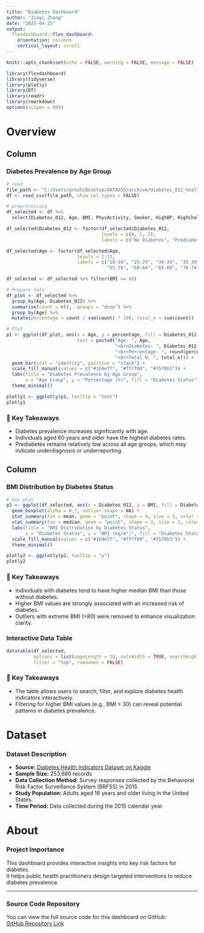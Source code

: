 ---
title: "Diabetes Dashboard"
author: "Jiayi Zhang"
date: "2025-04-25"
output: 
  flexdashboard::flex_dashboard:
    orientation: columns
    vertical_layout: scroll
---
```{r setup, include=FALSE}
knitr::opts_chunk$set(echo = FALSE, warning = FALSE, message = FALSE)

library(flexdashboard)
library(tidyverse)
library(plotly)
library(DT)
library(readr)  
library(rmarkdown)
options(scipen = 999)
```

Overview
=======================================================================

Column {data-width=650}
-----------------------------------------------------------------------
### Diabetes Prevalence by Age Group

```{r widget1, echo=FALSE, warning=FALSE, message=FALSE, results="asis"}
# read
file_path <- "C:/Users/grezh/Desktop/DATA555/archive/diabetes_012_health_indicators_BRFSS2015.csv"
df <- read_csv(file_path, show_col_types = FALSE)

# preprocessing
df_selected <- df %>%
  select(Diabetes_012, Age, BMI, PhysActivity, Smoker, HighBP, HighChol, Sex)

df_selected$Diabetes_012 <- factor(df_selected$Diabetes_012,
                                   levels = c(0, 1, 2),
                                   labels = c("No Diabetes", "Prediabetes", "Diabetes"))

df_selected$Age <- factor(df_selected$Age,
                          levels = 1:13,
                          labels = c("18-24", "25-29", "30-34", "35-39", "40-44", "45-49", "50-54",
                                     "55-59", "60-64", "65-69", "70-74", "75-79", "80+"))

df_selected <- df_selected %>% filter(BMI <= 80)

# Prepare data
df_plot <- df_selected %>%
  group_by(Age, Diabetes_012) %>%
  summarise(count = n(), .groups = "drop") %>%
  group_by(Age) %>%
  mutate(percentage = count / sum(count) * 100, total_n = sum(count))

# Plot
p1 <- ggplot(df_plot, aes(x = Age, y = percentage, fill = Diabetes_012,
                          text = paste0("Age: ", Age, 
                                        "<br>Diabetes: ", Diabetes_012,
                                        "<br>Percentage: ", round(percentage, 1), "%",
                                        "<br>Total N: ", total_n))) +
  geom_bar(stat = "identity", position = "stack") +
  scale_fill_manual(values = c("#1b9e77", "#ff7f00", "#7570b3")) +
  labs(title = "Diabetes Prevalence by Age Group",
       x = "Age Group", y = "Percentage (%)", fill = "Diabetes Status") +
  theme_minimal()

plotly1 <- ggplotly(p1, tooltip = "text")
plotly1
```

### 🔹 Key Takeaways

- Diabetes prevalence increases significantly with age.
- Individuals aged 60 years and older have the highest diabetes rates.
- Prediabetes remains relatively low across all age groups, which may indicate underdiagnosis or underreporting.

Column {data-width=350}
-----------------------------------------------------------------------

### BMI Distribution by Diabetes Status

```{r widget2, echo=FALSE, warning=FALSE, message=FALSE, results="asis"}
# box plot
p2 <- ggplot(df_selected, aes(x = Diabetes_012, y = BMI, fill = Diabetes_012)) +
  geom_boxplot(alpha = 0.7, outlier.shape = NA) +
  stat_summary(fun = mean, geom = "point", shape = 4, size = 3, color = "black") +  # 添加均值 (X)
  stat_summary(fun = median, geom = "point", shape = 3, size = 3, color = "red") +   # 添加中位数 (+)
  labs(title = "BMI Distribution by Diabetes Status",
       x = "Diabetes Status", y = "BMI (kg/m²)", fill = "Diabetes Status") +
  scale_fill_manual(values = c("#1b9e77", "#ff7f00", "#7570b3")) +
  theme_minimal()

plotly2 <- ggplotly(p2, tooltip = "y")
plotly2
```

### 🔹 Key Takeaways

- Individuals with diabetes tend to have higher median BMI than those without diabetes.
- Higher BMI values are strongly associated with an increased risk of diabetes.
- Outliers with extreme BMI (>80) were removed to enhance visualization clarity.

### Interactive Data Table

```{r widget3, echo=FALSE, warning=FALSE, message=FALSE, results="asis"}
datatable(df_selected,
          options = list(pageLength = 10, autoWidth = TRUE, searchHighlight = TRUE),
          filter = "top", rownames = FALSE)
```

### 🔹 Key Takeaways

- The table allows users to search, filter, and explore diabetes health indicators interactively.
- Filtering for higher BMI values (e.g., BMI > 30) can reveal potential patterns in diabetes prevalence.

Dataset
=======================================================================

### Dataset Description

- **Source:** [Diabetes Health Indicators Dataset on Kaggle](https://www.kaggle.com/datasets/alexteboul/diabetes-health-indicators-dataset)
- **Sample Size:** 253,680 records
- **Data Collection Method:** Survey responses collected by the Behavioral Risk Factor Surveillance System (BRFSS) in 2015.
- **Study Population:** Adults aged 18 years and older living in the United States.
- **Time Period:** Data collected during the 2015 calendar year.

About
=======================================================================

### Project Importance

This dashboard provides interactive insights into key risk factors for diabetes.  
It helps public health practitioners design targeted interventions to reduce diabetes prevalence.

---

### Source Code Repository

You can view the full source code for this dashboard on GitHub:  
[GitHub Repository Link](https://github.com/Jiayi-618/diabetes_dashboard)

